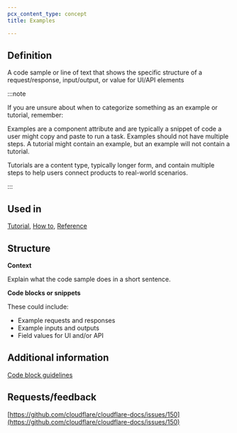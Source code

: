 ```yaml
---
pcx_content_type: concept
title: Examples

---
```


## Definition

A code sample or line of text that shows the specific structure of a request/response, input/output, or value for UI/API elements

:::note


If you are unsure about when to categorize something as an example or tutorial, remember:

Examples are a component attribute and are typically a snippet of code a user might copy and paste to run a task. Examples should not have multiple steps. A tutorial might contain an example, but an example will not contain a tutorial.

Tutorials are a content type, typically longer form, and contain multiple steps to help users connect products to real-world scenarios.


:::

## Used in

[Tutorial](/style-guide/documentation-content-strategy/content-types/tutorial/), [How to](/style-guide/documentation-content-strategy/content-types/how-to/), [Reference](/style-guide/documentation-content-strategy/content-types/reference/)

## Structure

**Context**

Explain what the code sample does in a short sentence.

**Code blocks or snippets**

These could include:

* Example requests and responses
* Example inputs and outputs
* Field values for UI and/or API

## Additional information

[Code block guidelines](/style-guide/formatting/code-block-guidelines/)

## Requests/feedback

[https://github.com/cloudflare/cloudflare-docs/issues/150](https://github.com/cloudflare/cloudflare-docs/issues/150)
